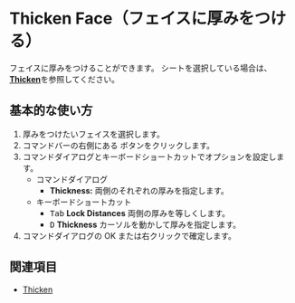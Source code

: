 
# Thicken Face（フェイスに厚みをつける）


<Reference shortcut="" command="Thicken" button="推奨コマンドメニューで"  buttonIcon="button-thicken"/>


フェイスに厚みをつけることができます。
シートを選択している場合は、[**Thicken**](thicken)を参照してください。

## 基本的な使い方

1. 厚みをつけたいフェイスを選択します。
2. コマンドバーの右側にある <ButtonIcon type="button-thicken" /> ボタンをクリックします。
3. コマンドダイアログとキーボードショートカットでオプションを設定します。
    - <Kst>コマンドダイアログ</Kst>
        - **Thickness:** 両側のそれぞれの厚みを指定します。
    - <Kst>キーボードショートカット</Kst>
        - <kbd>Tab</kbd> **Lock Distances** 両側の厚みを等しくします。
        - <kbd>D</kbd> **Thickness** カーソルを動かして厚みを指定します。
4. コマンドダイアログの OK または右クリックで確定します。

## 関連項目
- [Thicken](thicken)